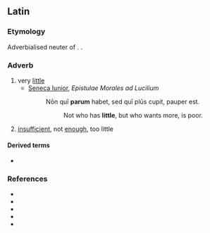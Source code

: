 ==Latin==

===Etymology===
Adverbialised neuter of {{m|la|parvus}}. {{doublet|la|parvum}}.

===Adverb===
{{la-adv|parum|minus|minimē}}

# very [[little]]
#* [[w:Seneca_the_Younger|Seneca Iunior]], ''Epistulae Morales ad Lucilium''
#*: Nōn quī '''parum''' habet, sed quī plūs cupit, pauper est.
#*:: Not who has '''little''', but who wants more, is poor.
# [[insufficient]], not [[enough]], too little

====Derived terms====
* {{l|la|parumper}}

===References===
* {{R:L&S}}
* {{R:Elementary Lewis}}
* {{R:du Cange}}
* {{R:Gaffiot}}
* {{R:M&A}}